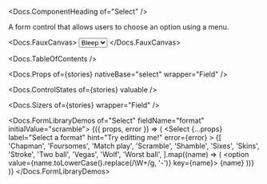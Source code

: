 


<Meta of={stories} />

<Docs.ComponentHeading of="Select" />

A form control that allows users to choose an option using a menu.

<Docs.FauxCanvas>
  <Select label="Choose a bloop">
    <option value="bleep">Bleep</option>
    <option value="bloop">Bloop</option>
    <option value="blap">Blap</option>
  </Select>
</Docs.FauxCanvas>

<Docs.TableOfContents />

<Docs.Props of={stories} nativeBase="select" wrapper="Field" />

<Docs.ControlStates of={stories} valuable />

<Docs.Sizers of={stories} wrapper="Field" />

<Docs.FormLibraryDemos of="Select" fieldName="format" initialValue="scramble">
  {({ props, error }) => (
    <Select
      {...props}
      label="Select a format"
      hint="Try editting me!"
      error={error}
    >
      {[
        'Chapman',
        'Foursomes',
        'Match play',
        'Scramble',
        'Shamble',
        'Sixes',
        'Skins',
        'Stroke',
        'Two ball',
        'Vegas',
        'Wolf',
        'Worst ball',
      ].map((name) => (
        <option value={name.toLowerCase().replace(/\W+/g, '-')} key={name}>
          {name}
        </option>
      ))}
    </Select>
  )}
</Docs.FormLibraryDemos>
